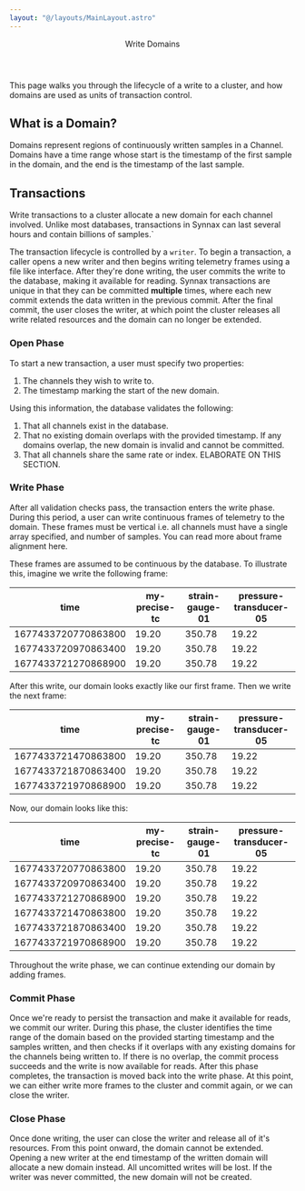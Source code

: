 ```yaml
---
layout: "@/layouts/MainLayout.astro"
---
```



<Header>
    <Header.Title>Write Domains</Header.Title>
</Header>

This page walks you through the lifecycle of a write to a cluster, and how domains are
used as units of transaction control.

## What is a Domain?

Domains represent regions of continuously written samples in a Channel. Domains have a
time range whose start is the timestamp of the first sample in the domain, and the
end is the timestamp of the last sample.

## Transactions

Write transactions to a cluster allocate a new domain for each channel involved. Unlike
most databases, transactions in Synnax can last several hours and contain billions
of samples.`

The transaction lifecycle is controlled by a `writer`. To begin a transaction, a caller
opens a new writer and then begins writing telemetry frames using a file like interface.
After they're done writing, the user commits the write to the database, making it available
for reading. Synnax transactions are unique in that they can be committed **multiple**
times, where each new commit extends the data written in the previous commit. After the
final commit, the user closes the writer, at which point the cluster releases all write
related resources and the domain can no longer be extended.

### Open Phase

To start a new transaction, a user must specify two properties:

1. The channels they wish to write to.
2. The timestamp marking the start of the new domain.

Using this information, the database validates the following:

1. That all channels exist in the database.
2. That no existing domain overlaps with the provided timestamp. If any domains overlap,
   the new domain is invalid and cannot be committed.
3. That all channels share the same rate or index. ELABORATE ON THIS SECTION.

### Write Phase

After all validation checks pass, the transaction enters the write phase. During this
period, a user can write continuous frames of telemetry to the domain. These frames must
be vertical i.e. all channels must have a single array specified, and number of samples.
You can read more about frame alignment here.

These frames are assumed to be continuous by the database. To illustrate this, imagine
we write the following frame:

| time                | my-precise-tc | strain-gauge-01 | pressure-transducer-05 |
| ------------------- | ------------- | --------------- | ---------------------- |
| 1677433720770863800 | 19.20         | 350.78          | 19.22                  |
| 1677433720970863400 | 19.20         | 350.78          | 19.22                  |
| 1677433721270868900 | 19.20         | 350.78          | 19.22                  |

After this write, our domain looks exactly like our first frame. Then we write the
next frame:

| time                | my-precise-tc | strain-gauge-01 | pressure-transducer-05 |
| ------------------- | ------------- | --------------- | ---------------------- |
| 1677433721470863800 | 19.20         | 350.78          | 19.22                  |
| 1677433721870863400 | 19.20         | 350.78          | 19.22                  |
| 1677433721970868900 | 19.20         | 350.78          | 19.22                  |

Now, our domain looks like this:

| time                | my-precise-tc | strain-gauge-01 | pressure-transducer-05 |
| ------------------- | ------------- | --------------- | ---------------------- |
| 1677433720770863800 | 19.20         | 350.78          | 19.22                  |
| 1677433720970863400 | 19.20         | 350.78          | 19.22                  |
| 1677433721270868900 | 19.20         | 350.78          | 19.22                  |
| 1677433721470863800 | 19.20         | 350.78          | 19.22                  |
| 1677433721870863400 | 19.20         | 350.78          | 19.22                  |
| 1677433721970868900 | 19.20         | 350.78          | 19.22                  |

Throughout the write phase, we can continue extending our domain by adding frames.

### Commit Phase

Once we're ready to persist the transaction and make it available for reads, we commit
our writer. During this phase, the cluster identifies the time range of the domain based
on the provided starting timestamp and the samples written, and then checks if it overlaps
with any existing domains for the channels being written to. If there is no overlap, the
commit process succeeds and the write is now available for reads. After this phase completes,
the transaction is moved back into the write phase. At this point, we can either write
more frames to the cluster and commit again, or we can close the writer.

### Close Phase

Once done writing, the user can close the writer and release all of it's resources. From
this point onward, the domain cannot be extended. Opening a new writer at the end timestamp
of the written domain will allocate a new domain instead. All uncomitted writes will be lost.
If the writer was never committed, the new domain will not be created.
